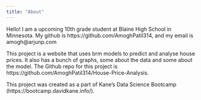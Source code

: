 ```yaml
---
title: "About"
---
```


Hello! I am a upcoming 10th grade student at Blaine High School in Minnesota. My github is https://github.com/AmoghPatil314, and my email is amogh@arjunp.com

This project is a website that uses brm models to predict and analyse house prices. It also has a bunch of graphs, some about the data and some about the model. The Github repo for this project is https://github.com/AmoghPatil314/House-Price-Analysis.

This project was created as a part of Kane’s Data Science Bootcamp (https://bootcamp.davidkane.info/).
